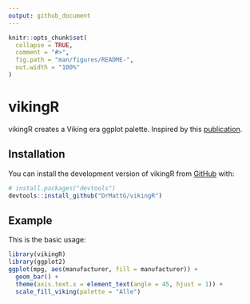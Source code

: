 ```yaml
---
output: github_document
---
```


<!-- README.md is generated from README.Rmd. Please edit that file -->

```r
knitr::opts_chunk$set(
  collapse = TRUE,
  comment = "#>",
  fig.path = "man/figures/README-",
  out.width = "100%"
)
```

# vikingR

<!-- badges: start -->
<!-- badges: end -->

vikingR creates a Viking era ggplot palette. Inspired by this [publication](https://tinyurl.com/bdfjhv25).

## Installation

You can install the development version of vikingR from [GitHub](https://github.com/) with:

``` r
# install.packages("devtools")
devtools::install_github("DrMattG/vikingR")
```

## Example

This is the basic usage: 

```r
library(vikingR)
library(ggplot2)
ggplot(mpg, aes(manufacturer, fill = manufacturer)) +
  geom_bar() +
  theme(axis.text.x = element_text(angle = 45, hjust = 1)) +
  scale_fill_viking(palette = "Alle")
```

